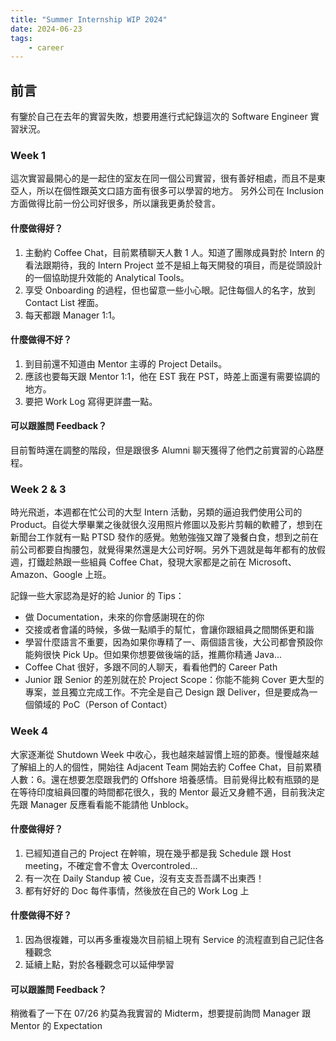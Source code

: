 ```yaml
---
title: "Summer Internship WIP 2024"
date: 2024-06-23
tags:
    - career
---
```


## 前言
有鑒於自己在去年的實習失敗，想要用進行式紀錄這次的 Software Engineer 實習狀況。

### Week 1
這次實習最開心的是一起住的室友在同一個公司實習，很有善好相處，而且不是東亞人，所以在個性跟英文口語方面有很多可以學習的地方。
另外公司在 Inclusion 方面做得比前一份公司好很多，所以讓我更勇於發言。

#### 什麼做得好？
1. 主動約 Coffee Chat，目前累積聊天人數 1 人。知道了團隊成員對於 Intern 的看法跟期待，我的 Intern Project 並不是組上每天開發的項目，而是從頭設計的一個協助提升效能的 Analytical Tools。
2. 享受 Onboarding 的過程，但也留意一些小心眼。記住每個人的名字，放到 Contact List 裡面。
3. 每天都跟 Manager 1:1。

#### 什麼做得不好？
1. 到目前還不知道由 Mentor 主導的 Project Details。
2. 應該也要每天跟 Mentor 1:1，他在 EST 我在 PST，時差上面還有需要協調的地方。
3. 要把 Work Log 寫得更詳盡一點。

#### 可以跟誰問 Feedback？
目前暫時還在調整的階段，但是跟很多 Alumni 聊天獲得了他們之前實習的心路歷程。

### Week 2 & 3
時光飛逝，本週都在忙公司的大型 Intern 活動，另類的逼迫我們使用公司的 Product。自從大學畢業之後就很久沒用照片修圖以及影片剪輯的軟體了，想到在新聞台工作就有一點 PTSD 發作的感覺。勉勉強強又蹭了幾餐白食，想到之前在前公司都要自掏腰包，就覺得果然還是大公司好啊。另外下週就是每年都有的放假週，打鐵趁熱跟一些組員 Coffee Chat，發現大家都是之前在 Microsoft、Amazon、Google 上班。

記錄一些大家認為是好的給 Junior 的 Tips：
- 做 Documentation，未來的你會感謝現在的你
- 交接或者會議的時候，多做一點順手的幫忙，會讓你跟組員之間關係更和諧
- 學習什麼語言不重要，因為如果你專精了一、兩個語言後，大公司都會預設你能夠很快 Pick Up。但如果你想要做後端的話，推薦你精通 Java...
- Coffee Chat 很好，多跟不同的人聊天，看看他們的 Career Path
- Junior 跟 Senior 的差別就在於 Project Scope：你能不能夠 Cover 更大型的專案，並且獨立完成工作。不完全是自己 Design 跟 Deliver，但是要成為一個領域的 PoC（Person of Contact）

### Week 4
大家逐漸從 Shutdown Week 中收心，我也越來越習慣上班的節奏。慢慢越來越了解組上的人的個性，開始往 Adjacent Team 開始去約 Coffee Chat，目前累積人數：6。還在想要怎麼跟我們的 Offshore 培養感情。目前覺得比較有瓶頸的是在等待印度組員回覆的時間都花很久，我的 Mentor 最近又身體不適，目前我決定先跟 Manager 反應看看能不能請他 Unblock。

#### 什麼做得好？
1. 已經知道自己的 Project 在幹嘛，現在幾乎都是我 Schedule 跟 Host meeting，不確定會不會太 Overcontroled...
2. 有一次在 Daily Standup 被 Cue，沒有支支吾吾講不出東西！
3. 都有好好的 Doc 每件事情，然後放在自己的 Work Log 上

#### 什麼做得不好？
1. 因為很複雜，可以再多重複幾次目前組上現有 Service 的流程直到自己記住各種觀念
2. 延續上點，對於各種觀念可以延伸學習

#### 可以跟誰問 Feedback？
稍微看了一下在 07/26 約莫為我實習的 Midterm，想要提前詢問 Manager 跟 Mentor 的 Expectation